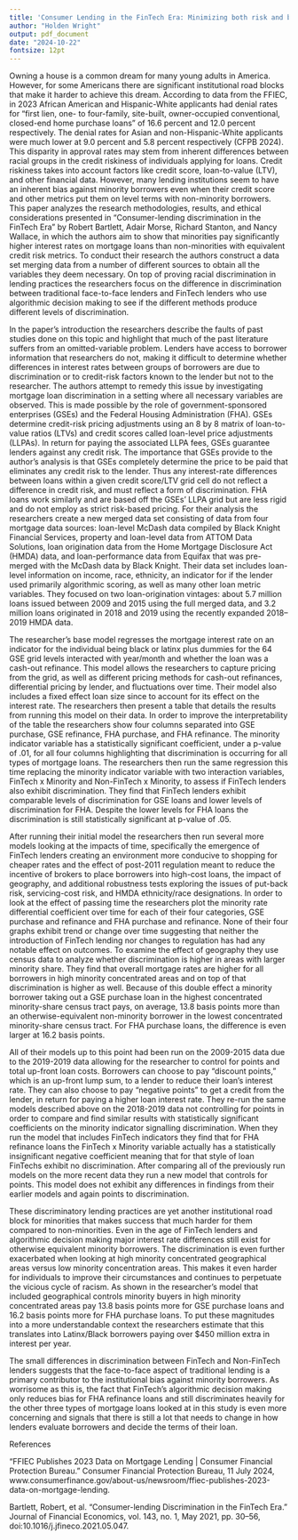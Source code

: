 ```yaml
---
title: 'Consumer Lending in the FinTech Era: Minimizing both risk and bias'
author: "Holden Wright"
output: pdf_document
date: "2024-10-22"
fontsize: 12pt
---
```


Owning a house is a common dream for many young adults in America. However, for some Americans there are significant institutional road blocks that make it harder to achieve this dream. According to data from the FFIEC, in 2023 African American and Hispanic-White applicants had denial rates for "first lien, one- to four-family, site-built, owner-occupied conventional, closed-end home purchase loans" of 16.6 percent and 12.0 percent respectively. The denial rates for Asian and non-Hispanic-White applicants were much lower at 9.0 percent and 5.8 percent respectively (CFPB 2024). This disparity in approval rates may stem from inherent differences between racial groups in the credit riskiness of individuals applying for loans. Credit riskiness takes into account factors like credit score, loan-to-value (LTV), and other financial data. However, many lending institutions seem to have an inherent bias against minority borrowers even when their credit score and other metrics put them on level terms with non-minority borrowers. This paper analyzes the research methodologies, results, and ethical considerations presented in “Consumer-lending discrimination in the FinTech Era” by Robert Bartlett, Adair Morse, Richard Stanton, and Nancy Wallace, in which the authors aim to show that minorities pay significantly higher interest rates on mortgage loans than non-minorities with equivalent credit risk metrics. To conduct their research the authors construct a data set merging data from a number of different sources to obtain all the variables they deem necessary. On top of proving racial discrimination in lending practices the researchers focus on the difference in discrimination between traditional face-to-face lenders and FinTech lenders who use algorithmic decision making to see if the different methods produce different levels of discrimination.

In the paper's introduction the researchers describe the faults of past studies done on this topic and highlight that much of the past literature suffers from an omitted-variable problem. Lenders have access to borrower information that researchers do not, making it difficult to determine whether differences in interest rates between groups of borrowers are due to discrimination or to credit-risk factors known to the lender but not to the researcher. The authors attempt to remedy this issue by investigating mortgage loan discrimination in a setting where all necessary variables are observed. This is made possible by the role of government-sponsored enterprises (GSEs) and the Federal Housing Administration (FHA). GSEs determine credit-risk pricing adjustments using an 8 by 8 matrix of loan-to-value ratios (LTVs) and credit scores called loan-level price adjustments (LLPAs). In return for paying the associated LLPA fees, GSEs guarantee lenders against any credit risk. The importance that GSEs provide to the author's analysis is that GSEs completely determine the price to be paid that eliminates any credit risk to the lender. Thus any interest-rate differences between loans within a given credit score/LTV grid cell do not reflect a difference in credit risk, and must reflect a form of discrimination. FHA loans work similarly and are based off the GSEs' LLPA grid but are less rigid and do not employ as strict risk-based pricing. For their analysis the researchers create a new merged data set consisting of data from four mortgage data sources: loan-level McDash data compiled by Black Knight Financial Services, property and loan-level data from ATTOM Data Solutions, loan origination data from the Home Mortgage Disclosure Act (HMDA) data, and loan-performance data from Equifax that was pre-merged with the McDash data by Black Knight. Their data set includes loan-level information on income, race, ethnicity, an indicator for if the lender used primarily algorithmic scoring, as well as many other loan metric variables. They focused on two loan-origination vintages: about 5.7 million loans issued between 2009 and 2015 using the full merged data, and 3.2 million loans originated in 2018 and 2019 using the recently expanded 2018–2019 HMDA data. 

The researcher's base model regresses the mortgage interest rate on an indicator for the individual being black or latinx plus dummies for the 64 GSE grid levels interacted with year/month and whether the loan was a cash-out refinance. This model allows the researchers to capture pricing from the grid, as well as different pricing methods for cash-out refinances, differential pricing by lender, and fluctuations over time. Their model also includes a fixed effect loan size since to account for its effect on the interest rate. The researchers then present a table that details the results from running this model on their data. In order to improve the interpretability of the table the researchers show four columns separated into GSE purchase, GSE refinance, FHA purchase, and FHA refinance. The minority indicator variable has a statistically significant coefficient, under a p-value of .01, for all four columns highlighting that discrimination is occurring for all types of mortgage loans. The researchers then run the same regression this time replacing the minority indicator variable with two interaction variables, FinTech x Minority and Non-FinTech x Minority, to assess if FinTech lenders also exhibit discrimination. They find that FinTech lenders exhibit comparable levels of discrimination for GSE loans and lower levels of discrimination for FHA. Despite the lower levels for FHA loans the discrimination is still statistically significant at p-value of .05. 

After running their initial model the researchers then run several more models looking at the impacts of time, specifically the emergence of FinTech lenders creating an environment more conducive to shopping for cheaper rates and the effect of post-2011 regulation meant to reduce the incentive of brokers to place borrowers into high-cost loans, the impact of geography, and additional robustness tests exploring the issues of put-back risk, servicing-cost risk, and HMDA ethnicity/race designations. In order to look at the effect of passing time the researchers plot the minority rate differential coefficient over time for each of their four categories, GSE purchase and refinance and FHA purchase and refinance. None of their four graphs exhibit trend or change over time suggesting that neither the introduction of FinTech lending nor changes to regulation has had any notable effect on outcomes. To examine the effect of geography they use census data to analyze whether discrimination is higher in areas with larger minority share. They find that overall mortgage rates are higher for all borrowers in high minority concentrated areas and on top of that discrimination is higher as well. Because of this double effect a minority borrower taking out a GSE purchase loan in the highest concentrated minority-share census tract pays, on average, 13.8 basis points more than an otherwise-equivalent non-minority borrower in the lowest concentrated minority-share census tract. For FHA purchase loans, the difference is even larger at 16.2 basis points.

All of their models up to this point had been run on the 2009-2015 data due to the 2019-2019 data allowing for the researcher to control for points and total up-front loan costs. Borrowers can choose to pay “discount points,” which is an up-front lump sum, to a lender to reduce their loan's interest rate. They can also choose to pay “negative points” to get a credit from the lender, in return for paying a higher loan interest rate. They re-run the same models described above on the 2018-2019 data not controlling for points in order to compare and find similar results with statistically significant coefficients on the minority indicator signalling discrimination. When they run the model that includes FinTech indicators they find that for FHA refinance loans the FinTech x Minority variable actually has a statistically insignificant negative coefficient meaning that for that style of loan FinTechs exhibit no discrimination. After comparing all of the previously run models on the more recent data they run a new model that controls for points. This model does not exhibit any differences in findings from their earlier models and again points to discrimination. 

These discriminatory lending practices are yet another institutional road block for minorities that makes success that much harder for them compared to non-minorities. Even in the age of FinTech lenders and algorithmic decision making major interest rate differences still exist for otherwise equivalent minority borrowers. The discrimination is even further exacerbated when looking at high minority concentrated geographical areas versus low minority concentration areas. This makes it even harder for individuals to improve their circumstances and continues to perpetuate the vicious cycle of racism. As shown in the researcher's model that included geographical controls minority buyers in high minority concentrated areas pay 13.8 basis points more for GSE purchase loans and 16.2 basis points more for FHA purchase loans. To put these magnitudes into a more understandable context the researchers estimate that this translates into Latinx/Black borrowers paying over $450 million extra in interest per year. 

The small differences in discrimination between FinTech and Non-FinTech lenders suggests that the face-to-face aspect of traditional lending is a primary contributor to the institutional bias against minority borrowers. As worrisome as this is, the fact that FinTech's algorithmic decision making only reduces bias for FHA refinance loans and still discriminates heavily for the other three types of mortgage loans looked at in this study is even more concerning and signals that there is still a lot that needs to change in how lenders evaluate borrowers and decide the terms of their loan.

\newpage

References

“FFIEC Publishes 2023 Data on Mortgage Lending | Consumer Financial Protection Bureau.” Consumer Financial Protection Bureau, 11 July 2024, www.consumerfinance.gov/about-us/newsroom/ffiec-publishes-2023-data-on-mortgage-lending.

Bartlett, Robert, et al. “Consumer-lending Discrimination in the FinTech Era.” Journal of Financial Economics, vol. 143, no. 1, May 2021, pp. 30–56, doi:10.1016/j.jfineco.2021.05.047.










